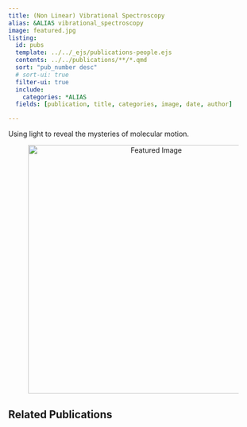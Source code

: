 ```yaml
---
title: (Non Linear) Vibrational Spectroscopy
alias: &ALIAS vibrational_spectroscopy
image: featured.jpg
listing:
  id: pubs
  template: ../../_ejs/publications-people.ejs 
  contents: ../../publications/**/*.qmd
  sort: "pub_number desc"
  # sort-ui: true
  filter-ui: true
  include:
    categories: *ALIAS
  fields: [publication, title, categories, image, date, author]

---
```

Using light to reveal the mysteries of molecular motion.

<figure style="text-align: center;">
    <img src="featured.jpg" alt="Featured Image" style="display: block; margin-left: auto; margin-right: auto; width: 500px; height: auto;">
</figure>


## Related Publications


:::{#pubs}
:::
